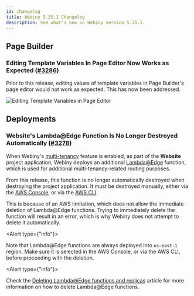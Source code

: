 ```yaml
---
id: changelog
title: Webiny 5.35.1 Changelog
description: See what's new in Webiny version 5.35.1.
---
```



## Page Builder

### Editing Template Variables In Page Editor Now Works as Expected ([#3286](https://github.com/webiny/webiny-js/pull/3286))

Prior to this release, editing values of template variables in Page Builder's page editor would not work as expected. This has now been addressed.

![Editing Template Variables in Page Editor](./assets/pb-editor-editing-values.png)

## Deployments

### Website's Lambda@Edge Function Is No Longer Destroyed Automatically ([#3278](https://github.com/webiny/webiny-js/pull/3278))

When Webiny's [multi-tenancy](/docs/enterprise/multi-tenancy) feature is enabled, as part of the **Website** project application, Webiny deploys an additional [Lambda@Edge](https://aws.amazon.com/lambda/edge/) function, which is used for additional multi-tenancy-related routing purposes.

From this release, this function is no longer automatically destroyed when destroying the project application. It must be destroyed manually, either via the [AWS Console](https://aws.amazon.com/console/), or via the [AWS CLI](https://aws.amazon.com/cli/).

This is because of an AWS limitation, which does not allow the immediate deletion of Lambda@Edge functions. Trying to immediately delete the function will result in an error, which is why Webiny does not attempt to delete it automatically.

<Alert type={"info"}>

  Note that Lambda@Edge functions are always deployed into `us-east-1` region. Make sure it is selected in the AWS Console, or via the AWS CLI, before proceeding with the deletion.

</Alert>

<Alert type={"info"}>

  Check the [Deleting Lambda@Edge functions and replicas](https://docs.aws.amazon.com/AmazonCloudFront/latest/DeveloperGuide/lambda-edge-delete-replicas.html) article for more information on how to delete Lambda@Edge functions.

</Alert>


